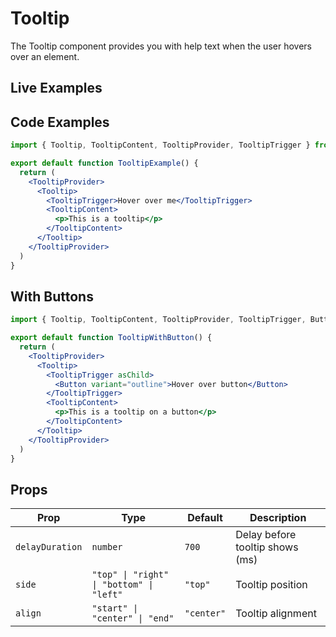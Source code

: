 
# Tooltip

The Tooltip component provides you with help text when the user hovers over an element.

## Live Examples

<StorybookEmbed story="components-tooltip--default" />

<StorybookEmbed story="components-tooltip--custom-delay" />

<StorybookEmbed story="components-tooltip--top-placement" />

## Code Examples

```jsx
import { Tooltip, TooltipContent, TooltipProvider, TooltipTrigger } from '@nostromo/ui-core'

export default function TooltipExample() {
  return (
    <TooltipProvider>
      <Tooltip>
        <TooltipTrigger>Hover over me</TooltipTrigger>
        <TooltipContent>
          <p>This is a tooltip</p>
        </TooltipContent>
      </Tooltip>
    </TooltipProvider>
  )
}
```

## With Buttons

```jsx
import { Tooltip, TooltipContent, TooltipProvider, TooltipTrigger, Button } from '@nostromo/ui-core'

export default function TooltipWithButton() {
  return (
    <TooltipProvider>
      <Tooltip>
        <TooltipTrigger asChild>
          <Button variant="outline">Hover over button</Button>
        </TooltipTrigger>
        <TooltipContent>
          <p>This is a tooltip on a button</p>
        </TooltipContent>
      </Tooltip>
    </TooltipProvider>
  )
}
```

## Props

| Prop | Type | Default | Description |
|------|------|---------|-------------|
| `delayDuration` | `number` | `700` | Delay before tooltip shows (ms) |
| `side` | `"top" \| "right" \| "bottom" \| "left"` | `"top"` | Tooltip position |
| `align` | `"start" \| "center" \| "end"` | `"center"` | Tooltip alignment |
